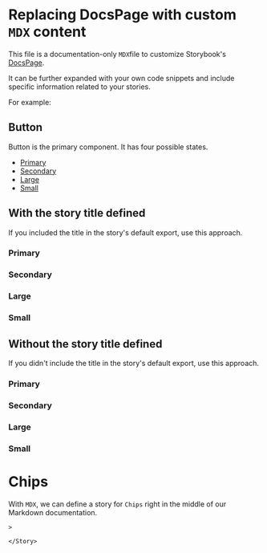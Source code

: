 <!-- Custom-MDX-Documentation.mdx -->

# Replacing DocsPage with custom `MDX` content

This file is a documentation-only `MDX`file to customize Storybook's [DocsPage](https://storybook.js.org/docs/react/writing-docs/docs-page#replacing-docspage).

It can be further expanded with your own code snippets and include specific information related to your stories.

For example:


## Button

Button is the primary component. It has four possible states.

- [Primary](#primary)
- [Secondary](#secondary)
- [Large](#large)
- [Small](#small)

## With the story title defined

If you included the title in the story's default export, use this approach.

### Primary

<Story id="example-button--block" />

### Secondary

<Story id="example-button--secondary" />

### Large

<Story id="example-button--large" />

### Small

<Story id="example-button--small" />

## Without the story title defined

If you didn't include the title in the story's default export, use this approach.

### Primary

<Story id="your-directory-button--primary"/>

### Secondary

<Story id="your-directory-button--secondary"/>

### Large

<Story id="your-directory-button--large"/>

### Small

<Story id="your-directory-button--small" />









# Chips

With `MDX`, we can define a story for `Chips` right in the middle of our
Markdown documentation.


<Canvas>
    <Story
    
    >
        
    </Story>
</Canvas>
